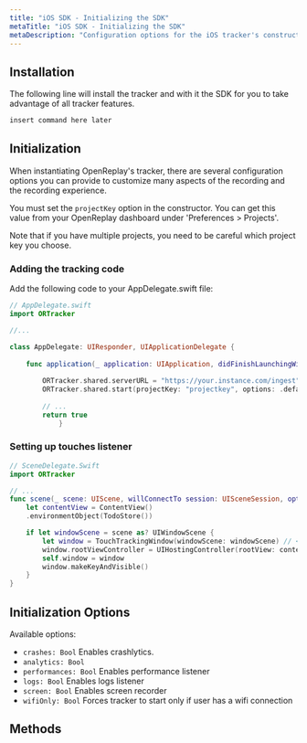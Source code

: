 ```yaml
---
title: "iOS SDK - Initializing the SDK"
metaTitle: "iOS SDK - Initializing the SDK"
metaDescription: "Configuration options for the iOS tracker's constructor method"
---
```


## Installation

The following line will install the tracker and with it the SDK for you to take advantage of all tracker features.

```bash
insert command here later
```

## Initialization
When instantiating OpenReplay's tracker, there are several configuration options you can provide to customize many aspects of the recording and the recording experience.

You must set the `projectKey` option in the constructor. You can get this value from your OpenReplay dashboard under 'Preferences > Projects'.

<Aside type="tip">
	Note that if you have multiple projects, you need to be careful which project key you choose.
</Aside>


### Adding the tracking code

Add the following code to your AppDelegate.swift file:

```swift
// AppDelegate.swift
import ORTracker

//... 

class AppDelegate: UIResponder, UIApplicationDelegate {
    
    func application(_ application: UIApplication, didFinishLaunchingWithOptions launchOptions: [UIApplication.LaunchOptionsKey: Any]?) -> Bool {
        
        ORTracker.shared.serverURL = "https://your.instance.com/ingest" // not required if you're using our SaaS version
        ORTracker.shared.start(projectKey: "projectkey", options: .defaults) // check out our SDK docs to see available options
        
        // ...
        return true
			}
```

### Setting up touches listener

```swift
// SceneDelegate.Swift
import ORTracker

// ...
func scene(_ scene: UIScene, willConnectTo session: UISceneSession, options connectionOptions: UIScene.ConnectionOptions) {
	let contentView = ContentView()
	.environmentObject(TodoStore())

	if let windowScene = scene as? UIWindowScene {
		let window = TouchTrackingWindow(windowScene: windowScene) // <<<< here 
		window.rootViewController = UIHostingController(rootView: contentView)
		self.window = window
		window.makeKeyAndVisible()
	}
}
```
## Initialization Options

Available options: 
- `crashes: Bool` Enables crashlytics.
- `analytics: Bool`
- `performances: Bool` Enables performance listener
- `logs: Bool` Enables logs listener
- `screen: Bool` Enables screen recorder
- `wifiOnly: Bool` Forces tracker to start only if user has a wifi connection

## Methods
<div class="grid grid-cols-12 md:grid-cols-12 gap-3 md:gap-4">
	<ORCard title="Get to know the methods" url="/ios-sdk/modules" hideIcon={true} width="100"/>
</div>
		
